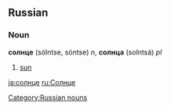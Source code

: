==Russian==
===Noun===
'''солнце''' (sólntse, sóntse) ''n'', '''солнца''' (solntsá) ''pl''

# [[sun]]

[[ja:солнце]]
[[ru:Солнце]]
[[Category:Russian nouns]]
